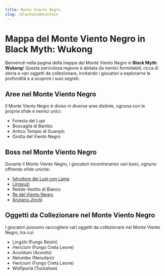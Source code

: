 ```yaml
---
title: Monte Viento Negro
slug: /blackwindmountain
---
```


# Mappa del Monte Viento Negro in Black Myth: Wukong

Benvenuti nella pagina della mappa del Monte Viento Negro in **Black Myth: Wukong**! Questa pericolosa regione è abitata da nemici formidabili, ricca di storia e vari oggetti da collezionare, invitando i giocatori a esplorarne le profondità e a scoprire i suoi segreti.

## Aree nel Monte Viento Negro

Il Monte Viento Negro è diviso in diverse aree distinte, ognuna con le proprie sfide e nemici unici:

- Foresta dei Lupi
- Boscaglia di Bambù
- Antico Tempio di Guanyin
- Grotta del Viento Negro

## Boss nel Monte Viento Negro

Durante il Monte Viento Negro, i giocatori incontreranno vari boss, ognuno offrendo sfide uniche:

- [Istruttore dei Lupi con Lama](/docs/blackwindking)
- [Lingxuzi](/docs/lingxuzi)
- Nobile Vestito di Bianco
- [Re del Viento Negro](/docs/blackwindking)
- [Anziano Jinchi](/docs/elderjinchi)

## Oggetti da Collezionare nel Monte Viento Negro

I giocatori possono raccogliere vari oggetti da collezionare nel Monte Viento Negro, tra cui:

- Lingzhi (Fungo Reishi)
- Hericium (Fungo Creta Leone)
- Aconitum (Aconito)
- Nelumbo (Nenufaro)
- Hericium (Fungo Creta Leone)
- Wolfiporia (Tuckahoe)